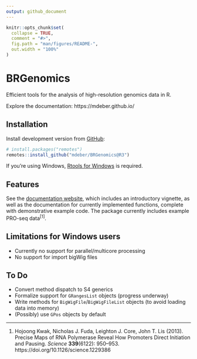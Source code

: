 ```yaml
---
output: github_document
---
```


<!-- README.md is generated from README.Rmd. Please edit that file -->

```r
knitr::opts_chunk$set(
  collapse = TRUE,
  comment = "#>",
  fig.path = "man/figures/README-",
  out.width = "100%"
)
```

# BRGenomics

<!-- badges: start -->
<!-- badges: end -->

Efficient tools for the analysis of high-resolution genomics data in R.

Explore the documentation: https://mdeber.github.io/

## Installation

Install development version from [GitHub](https://github.com/mdeber/BRGenomics):

``` r
# install.packages("remotes")
remotes::install_github("mdeber/BRGenomics@R3")
```
If you're using Windows, [Rtools for Windows](https://cran.rstudio.com/bin/windows/Rtools/) is required.

## Features

See the [documentation website](https://mdeber.github.io/), which includes an introductory vignette, as well as the documentation for currently implemented functions, complete with demonstrative example code. The package currently includes example PRO-seq data^[1]^.

## Limitations for Windows users

* Currently no support for parallel/multicore processing
* No support for import bigWig files

## To Do

* Convert method dispatch to S4 generics
* Formalize support for `GRangesList` objects (progress underway)
* Write methods for `BigWigFile`/`BigWigFileList` objects (to avoid loading data into memory)
* (Possibly) use `GPos` objects by default

---

1. Hojoong Kwak, Nicholas J. Fuda, Leighton J. Core, John T. Lis (2013). 
Precise Maps of RNA Polymerase Reveal How Promoters Direct Initiation and 
Pausing. *Science* __339__(6122): 950–953. https://doi.org/10.1126/science.1229386
